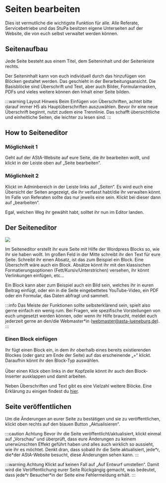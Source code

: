 


# Seiten bearbeiten

Dies ist vermutliche die wichtigste Funktion für alle. Alle Referate, Servicebetriebe und das StuPa besitzen eigene Unterseiten auf der Website, die von euch selbst verwaltet werden können.

## Seitenaufbau

Jede Seite besteht aus einem Titel, dem Seiteninhalt und der Seitenleiste rechts.


Der Seiteninhalt kann von euch individuell durch das hinzufügen von Blöcken gestaltet werden. Das geschieht in der Berarbeitungsansicht. Die Basisblöcke sind Überschrift und Text, aber auch Bilder, Formularmasken, PDFs und vieles weitere können den Inhalt einer Seite bilden.


:::warning Layout Hinweis
Beim Einfügen von Überschriften, achtet bitte darauf immer H5 als Hauptüberschriften auszuwählen. Bevor ihr eine neue Überschrift beginnt, nutzt zudem eine Trennlinie. Das schafft übersichtliche und einheitliche Seiten, die leichter zu lesen sind.
:::

## How to Seiteneditor
### Möglichkeit 1


<ImageAside src={image8_neu}>
    Geht auf der AStA-Website auf eure Seite, die ihr bearbeiten wollt, und klickt in der Leiste oben auf „Seite bearbeiten“.
</ImageAside>


### Möglichkeit 2


<ImageAside src={image9}>
    Klickt im Adminbereich in der Leiste links auf „Seiten“.
    Es wird euch eine Übersicht der Seiten angezeigt, die ihr verfasst habt/die ihr verwalten könnt. Im Falle von Referaten sollte das nur jeweils eine sein. Klickt bei dieser dann auf „bearbeiten“.
</ImageAside>
<ImageAside src={image10}>
</ImageAside>

Egal, welchen Weg ihr gewählt habt, solltet ihr nun im Editor landen.

## Der Seiteneditor

![](/img/guide-pics/image11.png)

Im Seiteneditor erstellt ihr eure Seite mit Hilfe der Wordpress Blocks so, wie ihr sie haben wollt. Im großen Feld in der Mitte schreibt ihr den Text für eure Seite. Schreibt ihr einen Absatz, ist das zum Beispiel ein Block. Eine Überschrift wäre auch ein Block. Absätze könnt ihr mit den klassischen Formatierungsoptionen (Fett/Kursiv/Unterstrichen) versehen, ihr könnt Verlinkungen einfügen, etc...

Ein Block kann aber zum Beispiel auch ein Bild sein, welches ihr in euren Beitrag einfügt, oder ein in die Seite eingebettetes YouTube-Video, ein PDF oder ein Formular, das Daten abfragt und sammelt.

:::info
Das Meiste der Funktionen sollte selbsterklärend sein, spielt also gerne einfach ein wenig rum. Bei Fragen, wie spezifische Vorstellungen von euch umgesetzt werden können, oder wenn ihr Hilfe braucht, meldet euch jederzeit gerne an den/die Webmaster*in (webmaster@asta-lueneburg.de).
:::

### Einen Block einfügen


<ImageAside src={image12}>
	Ihr fügt einen Block ein, in dem ihr oberhalb eines bereits existierenden Blockes (oder ganz am Ende der Seite) auf das erscheinende „+“ klickt. Daraufhin könnt ihr den Block-Typ auswählen.
    <br/><br/>
   
</ImageAside>

<ImageAside src={image12_Blocki}>
     Über einen Klick oben links in der Kopfzeile könnt ihr auch den Block-Inserter ausklappen und damit arbeiten. 
</ImageAside>

Neben Überschriften und Text gibt es eine Vielzahl weitere Blöcke. Eine Erklärung zu einigen findest du [hier](https://guide.asta-lg.de/docs/Seiten%20bearbeiten/weitere-bloecke).


## Seite veröffentlichen
Um die Änderungen an eurer Seite zu bestätigen und sie zu veröffentlichen, klickt oben rechts auf den blauen Button „Aktualisieren“.

:::caution Achtung
Bevor ihr die Seite veröffentlicht/aktualisiert, klickt einmal auf „Vorschau“ und überprüft, dass eure Änderungen zu keinem unerwünschten Effekt geführt haben und alles auch wirklich so aussieht, wie ihr es möchtet. Denkt dran, dass sobald ihr die Seite aktualisiert, jede\*r, die\*der AStA-Website besucht, diese Änderungen sehen kann.
:::

:::warning Achtung
Klickt auf keinen Fall auf „Auf Entwurf umstellen“. Damit wird die Veröffentlichung eurer Seite Rückgängig gemacht, was bedeutet, dass jede\*r Besucher\*in der Seite eine Fehlermeldung erhält.
:::

